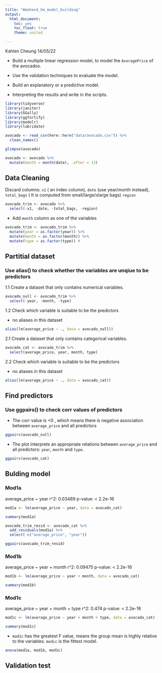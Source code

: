 ```yaml
---
title: "Weekend_hm_model_building"
output:
  html_document:
    toc: yes
    toc_float: true
    theme: united

---
```


Kahlen Cheung
14/05/22

* Build a multiple linear regression model,  to model the `AveragePrice` of the avocados.  

* Use the validation techniques to evaluate the model.  

* Build an explanatory or a predictive model.  

* Interpreting the results and write in the scripts.  

```r

library(tidyverse)
library(janitor)
library(GGally)
library(ggfortify)
library(modelr)
library(lubridate)

```


```r

avocado <- read_csv(here::here("data/avocado.csv")) %>% 
  clean_names()

glimpse(avocado)
```


```r

avocado <- avocado %>% 
  mutate(month = month(date), .after = 13)

```


## Data Cleaning

Discard columns:
`x1` ( an index column), 
`date` (use year/month instead), 
`total_bags` ( It is computed from small/large/xlarge bags)
`region`

```r

avocado_trim <- avocado %>% 
  select(-x1, -date, -total_bags, -region)

```

* Add `month` column as one of the variables

```r

avocado_trim <- avocado_trim %>% 
  mutate(year = as.factor(year)) %>% 
  mutate(month = as.factor(month)) %>% 
  mutate(type = as.factor(type)) #

```

## Partitial dataset

### Use alias() to check whether the variables are unqiue to be predictors

1.1 Create a dataset that only contains numerical variables.

```r

avocado_null <- avocado_trim %>% 
  select(-year, -month, -type)

```

1.2 Check which variable is suitable to be the predictors

* no aliases in this dataset

```r

alias(lm(average_price ~ ., data = avocado_null))

```


2.1 Create a dataset that only contains categorical variables.

```r

avocado_cat <- avocado_trim %>% 
  select(average_price, year, month, type)

```

2.2 Check which variable is suitable to be the predictors

* no aliases in this dataset  

```r
alias(lm(average_price ~ ., data = avocado_cat))
```


## Find predictors

### Use ggpairs() to check corr values of predictors

* The corr value is <0 , which means there is negative association between `average_price` and all predictors

```r
ggpairs(avocado_null)
```

* The plot interprets an appropriate relations between `average_price` and all predictors: `year`, `month` and `type`. 

```r

ggpairs(avocado_cat)

```

## Bulding model

### Mod1a

average_price ~ year
r^2: 0.03489
p-value: < 2.2e-16

```r

mod1a <- lm(average_price ~ year, data = avocado_cat)

summary(mod1a)

```


```r

avocado_trim_resid <- avocado_cat %>% 
  add_residuals(mod1a) %>% 
  select(-c("average_price", "year"))

ggpairs(avocado_trim_resid)

```

### Mod1b

average_price ~ year + month
r^2: 0.09475
p-value: < 2.2e-16

```r

mod1b <- lm(average_price ~ year + month, data = avocado_cat)

summary(mod1b)

```

### Mod1c

average_price ~ year + month + type
r^2: 0.474
p-value: < 2.2e-16

```r

mod1c <- lm(average_price ~ year + month + type, data = avocado_cat)

summary(mod1c)

```

* `mod1c` has the greatest F value, means the group mean is highly relative to the variables. `modic` is the fittest model.

```r
anova(mod1a, mod1b, mod1c)
```


## Validation test

```r



```


